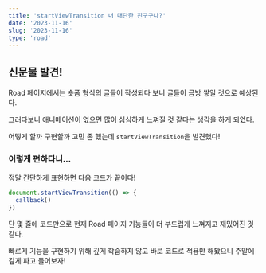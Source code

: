 ```yaml
---
title: 'startViewTransition 너 대단한 친구구나?'
date: '2023-11-16'
slug: '2023-11-16'
type: 'road'
---
```


## 신문물 발견!

Road 페이지에서는 숏폼 형식의 글들이 작성되다 보니 글들이 금방 쌓일 것으로 예상된다.

그러다보니 애니메이션이 없으면 많이 심심하게 느껴질 것 같다는 생각을 하게 되었다.

어떻게 할까 구현할까 고민 좀 했는데 `startViewTransition`을 발견했다!

### 이렇게 편하다니...

정말 간단하게 표현하면 다음 코드가 끝이다!

```ts
document.startViewTransition(() => {
  callback()
})
```

단 몇 줄에 코드만으로 현재 Road 페이지 기능들이 더 부드럽게 느껴지고 재밌어진 것 같다.

빠르게 기능을 구현하기 위해 깊게 학습하지 않고 바로 코드로 적용만 해봤으니 주말에 깊게 파고 들어보자!
